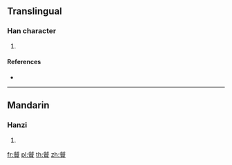 {{character info/new}}
==Translingual==

===Han character===
{{Han char|rn=154|rad=貝|as=16|sn=23|four=21806|canj=YUBUC}}

# {{defn|Han|sort=貝16}}

====References====
* {{Han ref|kx=1213.130|dkj=36978|dj=1680.020|hdz=63661.090|uh=8D19|ud=36121|bh=F845|bd=63557}}

----

==Mandarin==

===Hanzi===
{{cmn-hanzi|pin=[[xuàn]] ([[xuan4]])|wg=hsüan<sup>4</sup>}}

# {{defn|lang=cmn|sort=貝16}}

[[fr:贙]]
[[pl:贙]]
[[th:贙]]
[[zh:贙]]